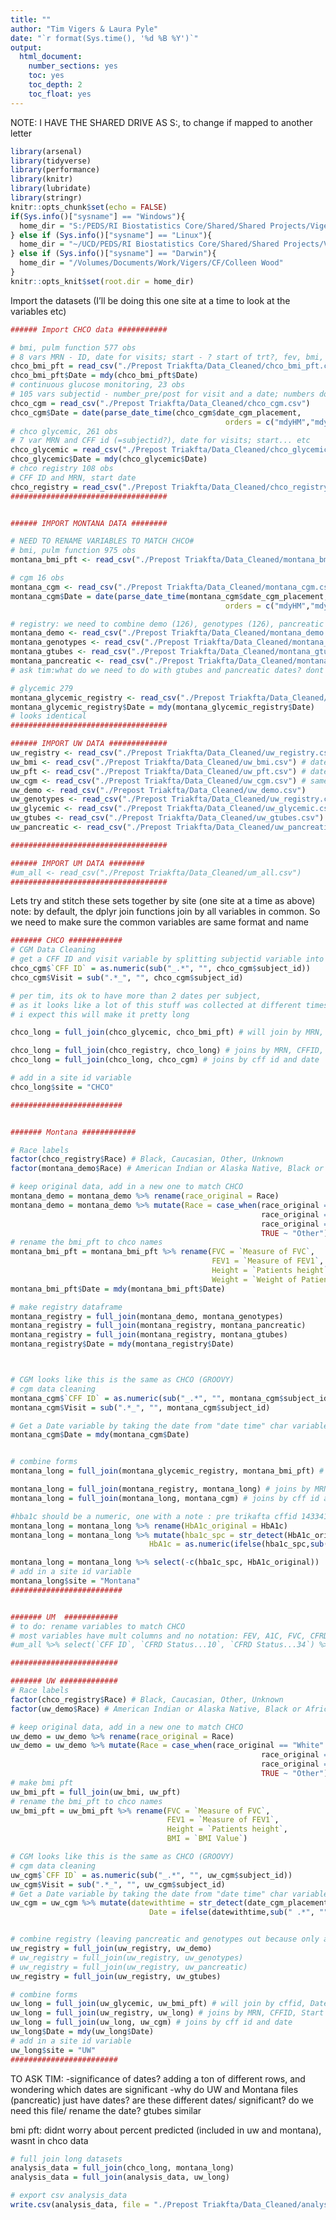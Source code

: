 ```yaml
---
title: ""
author: "Tim Vigers & Laura Pyle"
date: "`r format(Sys.time(), '%d %B %Y')`"
output:
  html_document:
    number_sections: yes
    toc: yes
    toc_depth: 2
    toc_float: yes
---
```


NOTE: I HAVE THE SHARED DRIVE AS S:, to change if mapped to another letter
```r
library(arsenal)
library(tidyverse)
library(performance)
library(knitr)
library(lubridate)
library(stringr)
knitr::opts_chunk$set(echo = FALSE)
if(Sys.info()["sysname"] == "Windows"){
  home_dir = "S:/PEDS/RI Biostatistics Core/Shared/Shared Projects/Vigers/CF/Colleen Wood"
} else if (Sys.info()["sysname"] == "Linux"){
  home_dir = "~/UCD/PEDS/RI Biostatistics Core/Shared/Shared Projects/Vigers/CF/Colleen Wood"
} else if (Sys.info()["sysname"] == "Darwin"){
  home_dir = "/Volumes/Documents/Work/Vigers/CF/Colleen Wood"
}
knitr::opts_knit$set(root.dir = home_dir)
```


Import the datasets (I'll be doing this one site at a time to look at the variables etc)
```r
###### Import CHCO data ###########

# bmi, pulm function 577 obs
# 8 vars MRN - ID, date for visits; start - ? start of trt?, fev, bmi, height, weight, fec 
chco_bmi_pft = read_csv("./Prepost Triakfta/Data_Cleaned/chco_bmi_pft.csv")
chco_bmi_pft$Date = mdy(chco_bmi_pft$Date) 
# continuous glucose monitoring, 23 obs
# 105 vars subjectid - number_pre/post for visit and a date; numbers dont seem to correspond to mrn in bmi pft
chco_cgm = read_csv("./Prepost Triakfta/Data_Cleaned/chco_cgm.csv")
chco_cgm$Date = date(parse_date_time(chco_cgm$date_cgm_placement,
                                                orders = c("mdyHM","mdy")))
# chco glycemic, 261 obs
# 7 var MRN and CFF id (=subjectid?), date for visits; start... etc
chco_glycemic = read_csv("./Prepost Triakfta/Data_Cleaned/chco_glycemic.csv")
chco_glycemic$Date = mdy(chco_glycemic$Date)
# chco registry 108 obs
# CFF ID and MRN, start date
chco_registry = read_csv("./Prepost Triakfta/Data_Cleaned/chco_registry.csv")
###################################


###### IMPORT MONTANA DATA ########

# NEED TO RENAME VARIABLES TO MATCH CHCO#
# bmi, pulm function 975 obs
montana_bmi_pft <- read_csv("./Prepost Triakfta/Data_Cleaned/montana_bmi_pft.csv")

# cgm 16 obs
montana_cgm <- read_csv("./Prepost Triakfta/Data_Cleaned/montana_cgm.csv")
montana_cgm$Date = date(parse_date_time(montana_cgm$date_cgm_placement,
                                                orders = c("mdyHM","mdy")))

# registry: we need to combine demo (126), genotypes (126), pancreatic (241), gtubes (155)
montana_demo <- read_csv("./Prepost Triakfta/Data_Cleaned/montana_demo.csv")
montana_genotypes <- read_csv("./Prepost Triakfta/Data_Cleaned/montana_genotypes.csv")
montana_gtubes <- read_csv("./Prepost Triakfta/Data_Cleaned/montana_gtubes.csv") # what are the dates here
montana_pancreatic <- read_csv("./Prepost Triakfta/Data_Cleaned/montana_pancreatic.csv") # what is this? just dates and cffid
# ask tim:what do we need to do with gtubes and pancreatic dates? dont look like chco data

# glycemic 279
montana_glycemic_registry <- read_csv("./Prepost Triakfta/Data_Cleaned/montana_glycemic_registry.csv")
montana_glycemic_registry$Date = mdy(montana_glycemic_registry$Date)
# looks identical
###################################

###### IMPORT UW DATA #############
uw_registry <- read_csv("./Prepost Triakfta/Data_Cleaned/uw_registry.csv") #cffid and start
uw_bmi <- read_csv("./Prepost Triakfta/Data_Cleaned/uw_bmi.csv") # date, cffid, height, bmi (height bmi need rename)
uw_pft <- read_csv("./Prepost Triakfta/Data_Cleaned/uw_pft.csv") # datee, cffid, fev, fvc need renaming
uw_cgm <- read_csv("./Prepost Triakfta/Data_Cleaned/uw_cgm.csv") # same code as montana
uw_demo <- read_csv("./Prepost Triakfta/Data_Cleaned/uw_demo.csv") 
uw_genotypes <- read_csv("./Prepost Triakfta/Data_Cleaned/uw_registry.csv") # no genotype data here?
uw_glycemic <- read_csv("./Prepost Triakfta/Data_Cleaned/uw_glycemic.csv") # looks good, same as chco
uw_gtubes <- read_csv("./Prepost Triakfta/Data_Cleaned/uw_gtubes.csv") # rename date of encounter to date
uw_pancreatic <- read_csv("./Prepost Triakfta/Data_Cleaned/uw_pancreatic.csv") # same as montana, no pancreatic data though

###################################

###### IMPORT UM DATA ########
#um_all <- read_csv("./Prepost Triakfta/Data_Cleaned/um_all.csv")
###################################

```

Lets try and stitch these sets together by site (one site at a time as above)
note: by default, the dplyr join functions join by all variables in common. So we need to make sure the common variables are same format and name

```r
####### CHCO ############
# CGM Data Cleaning
# get a CFF ID and visit variable by splitting subjectid variable into CFF ID and Visit
chco_cgm$`CFF ID` = as.numeric(sub("_.*", "", chco_cgm$subject_id))
chco_cgm$Visit = sub(".*_", "", chco_cgm$subject_id)

# per tim, its ok to have more than 2 dates per subject,
# as it looks like a lot of this stuff was collected at different times for different subjects;
# i expect this will make it pretty long

chco_long = full_join(chco_glycemic, chco_bmi_pft) # will join by MRN, Start, Date

chco_long = full_join(chco_registry, chco_long) # joins by MRN, CFFID, Start
chco_long = full_join(chco_long, chco_cgm) # joins by cff id and date

# add in a site id variable
chco_long$site = "CHCO"

#########################


####### Montana ############

# Race labels
factor(chco_registry$Race) # Black, Caucasian, Other, Unknown
factor(montana_demo$Race) # American Indian or Alaska Native, Black or African American, Some other race, Two or more races, White

# keep original data, add in a new one to match CHCO
montana_demo = montana_demo %>% rename(race_original = Race)
montana_demo = montana_demo %>% mutate(Race = case_when(race_original == "White" ~ "Caucasian",
                                                        race_original == "Black or African American" ~ "Black",
                                                        race_original == NA ~ "Unknown",
                                                        TRUE ~ "Other"))
# rename the bmi_pft to chco names
montana_bmi_pft = montana_bmi_pft %>% rename(FVC = `Measure of FVC`,
                                             FEV1 = `Measure of FEV1`,
                                             Height = `Patients height`,
                                             Weight = `Weight of Patient`)
montana_bmi_pft$Date = mdy(montana_bmi_pft$Date)

# make registry dataframe
montana_registry = full_join(montana_demo, montana_genotypes)
montana_registry = full_join(montana_registry, montana_pancreatic)
montana_registry = full_join(montana_registry, montana_gtubes)
montana_registry$Date = mdy(montana_registry$Date)



# CGM looks like this is the same as CHCO (GROOVY)
# cgm data cleaning
montana_cgm$`CFF ID` = as.numeric(sub("_.*", "", montana_cgm$subject_id))
montana_cgm$Visit = sub(".*_", "", montana_cgm$subject_id)

# Get a Date variable by taking the date from "date time" char variable date_cgm_placement
montana_cgm$Date = mdy(montana_cgm$Date)


# combine forms
montana_long = full_join(montana_glycemic_registry, montana_bmi_pft) # will join by cffid, Date

montana_long = full_join(montana_registry, montana_long) # joins by MRN, CFFID, Start
montana_long = full_join(montana_long, montana_cgm) # joins by cff id and date

#hba1c should be a numeric, one with a note : pre trikafta cffid 1433411
montana_long = montana_long %>% rename(HbA1c_original = HbA1c)
montana_long = montana_long %>% mutate(hba1c_spc = str_detect(HbA1c_original, " "),
                               HbA1c = as.numeric(ifelse(hba1c_spc,sub(" .*", "", montana_long$HbA1c_original), HbA1c_original)))

montana_long = montana_long %>% select(-c(hba1c_spc, HbA1c_original))
# add in a site id variable
montana_long$site = "Montana"
#########################


####### UM  ############
# to do: rename variables to match CHCO
# most variables have mult columns and no notation: FEV, A1C, FVC, CFRD Status, etc
#um_all %>% select(`CFF ID`, `CFRD Status...10`, `CFRD Status...34`) %>% filter(`CFRD Status...10` != `CFRD Status...34`)

########################

####### UW #############
# Race labels
factor(chco_registry$Race) # Black, Caucasian, Other, Unknown
factor(uw_demo$Race) # American Indian or Alaska Native, Black or African American, Some other race, Two or more races, White

# keep original data, add in a new one to match CHCO
uw_demo = uw_demo %>% rename(race_original = Race)
uw_demo = uw_demo %>% mutate(Race = case_when(race_original == "White" ~ "Caucasian",
                                                        race_original == "Black or African American" ~ "Black",
                                                        race_original == NA ~ "Unknown",
                                                        TRUE ~ "Other"))
# make bmi pft
uw_bmi_pft = full_join(uw_bmi, uw_pft)
# rename the bmi_pft to chco names
uw_bmi_pft = uw_bmi_pft %>% rename(FVC = `Measure of FVC`,
                                   FEV1 = `Measure of FEV1`,
                                   Height = `Patients height`,
                                   BMI = `BMI Value`)

# CGM looks like this is the same as CHCO (GROOVY)
# cgm data cleaning
uw_cgm$`CFF ID` = as.numeric(sub("_.*", "", uw_cgm$subject_id))
uw_cgm$Visit = sub(".*_", "", uw_cgm$subject_id)
# Get a Date variable by taking the date from "date time" char variable date_cgm_placement
uw_cgm = uw_cgm %>% mutate(datewithtime = str_detect(date_cgm_placement, " "),
                               Date = ifelse(datewithtime,sub(" .*", "", uw_cgm$date_cgm_placement), date_cgm_placement))


# combine registry (leaving pancreatic and genotypes out because only a id and date variable)
uw_registry = full_join(uw_registry, uw_demo)
# uw_registry = full_join(uw_registry, uw_genotypes)
# uw_registry = full_join(uw_registry, uw_pancreatic)
uw_registry = full_join(uw_registry, uw_gtubes)

# combine forms
uw_long = full_join(uw_glycemic, uw_bmi_pft) # will join by cffid, Date
uw_long = full_join(uw_registry, uw_long) # joins by MRN, CFFID, Start
uw_long = full_join(uw_long, uw_cgm) # joins by cff id and date
uw_long$Date = mdy(uw_long$Date)
# add in a site id variable
uw_long$site = "UW"
########################
```

TO ASK TIM: 
-significance of dates? adding a ton of different rows, and wondering which dates are significant
-why do UW and Montana files (pancreatic) just have dates? are these different dates/ significant? do we need this file/ rename the date? gtubes similar

bmi pft: didnt worry about percent predicted (included in uw and montana), wasnt in chco data

```r
# full join long datasets
analysis_data = full_join(chco_long, montana_long)
analysis_data = full_join(analysis_data, uw_long)

# export csv analysis_data
write.csv(analysis_data, file = "./Prepost Triakfta/Data_Cleaned/analysis_data.csv")
```